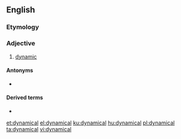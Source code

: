 ==English==

===Etymology===
{{suffix|dynamic|al|lang=en}}

===Adjective===
{{en-adj}}

# [[dynamic]]

====Antonyms====
* {{l|en|statical}}

====Derived terms====
* {{l|en|dynamical system}}

[[et:dynamical]]
[[el:dynamical]]
[[ku:dynamical]]
[[hu:dynamical]]
[[pl:dynamical]]
[[ta:dynamical]]
[[vi:dynamical]]